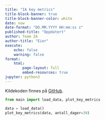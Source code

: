```yaml
---
title: "IA key metrics"
title-block-banner: true
title-block-banner-color: white
date: now
date-format: "DD.MM.YYYY HH:mm:ss z"
published-title: "Oppdatert"
author: Team IA
author-title: "Eier"
execute:
    echo: false
    warning: false
format:
    html:
        page-layout: full
        embed-resources: true
jupyter: python3
---
```


Kildekoden finnes på [GitHub](https://github.com/navikt/ia-key-metrics).

```python
from main import load_data, plot_key_metrics

data = load_data()
plot_key_metrics(data, antall_dager=30)
```
